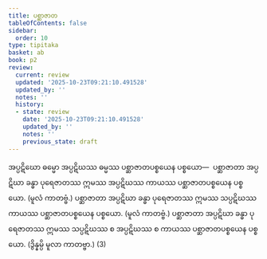 ```yaml
---
title: ပစ္ဆာဇာတ
tableOfContents: false
sidebar:
  order: 10
type: tipitaka
basket: ab
book: p2
review:
  current: review
  updated: '2025-10-23T09:21:10.491528'
  updated_by: ''
  notes: ''
  history:
  - state: review
    date: '2025-10-23T09:21:10.491528'
    updated_by: ''
    notes: ''
    previous_state: draft
---
```



<ReviewStatus review={frontmatter.review} showDetails={true} />

<HypothesisAnnotation frontmatter={frontmatter} />

<DynamicBreadcrumb />

<Division number="76" book="p2" e="ch" v="38" p="31">

<Paragraph number="714" book="p2">
အပ္ပဋိဃော ဓမ္မော အပ္ပဋိဃဿ ဓမ္မဿ ပစ္ဆာဇာတပစ္စယေန ပစ္စယော—  ပစ္ဆာဇာတာ အပ္ပဋိဃာ ခန္ဓာ ပုရေဇာတဿ ဣမဿ အပ္ပဋိဃဿ ကာယဿ ပစ္ဆာဇာတပစ္စယေန ပစ္စယော. (မူလံ ကာတဗ္ဗံ.) ပစ္ဆာဇာတာ အပ္ပဋိဃာ ခန္ဓာ ပုရေဇာတဿ ဣမဿ သပ္ပဋိဃဿ ကာယဿ ပစ္ဆာဇာတပစ္စယေန ပစ္စယော. (မူလံ ကာတဗ္ဗံ.) ပစ္ဆာဇာတာ အပ္ပဋိဃာ ခန္ဓာ ပုရေဇာတဿ ဣမဿ သပ္ပဋိဃဿ စ အပ္ပဋိဃဿ စ ကာယဿ ပစ္ဆာဇာတပစ္စယေန ပစ္စယော. (ဒွိန္နမ္ပိ မူလာ ကာတဗ္ဗာ.) (3)
</Paragraph>
</Division>
